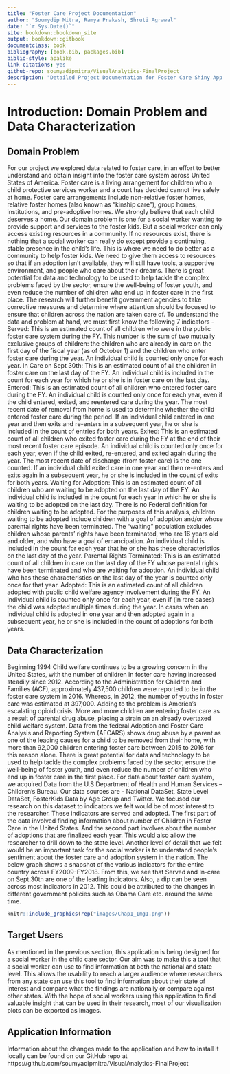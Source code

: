 ```yaml
--- 
title: "Foster Care Project Documentation"
author: "Soumydip Mitra, Ramya Prakash, Shruti Agrawal"
date: "`r Sys.Date()`"
site: bookdown::bookdown_site
output: bookdown::gitbook
documentclass: book
bibliography: [book.bib, packages.bib]
biblio-style: apalike
link-citations: yes
github-repo: soumyadipmitra/VisualAnalytics-FinalProject
description: "Detailed Project Documentation for Foster Care Shiny App Project which is our Final Project for Visual Analytics Fall 2019"
---
```


# Introduction: Domain Problem and Data Characterization

## Domain Problem

For our project we explored data related to foster care, in an effort to better understand and obtain insight into the foster care system across United States of America. Foster care is a living arrangement for children who a child protective services worker and a court has decided cannot live safely at home. Foster care arrangements include non-relative foster homes, relative foster homes (also known as “kinship care”), group homes, institutions, and pre-adoptive homes.
We strongly believe that each child deserves a home. Our domain problem is one for a social worker wanting to provide support and services to the foster kids. But a social worker can only access existing resources in a community. If no resources exist, there is nothing that a social worker can really do except provide a continuing, stable presence in the child’s life. This is where we need to do better as a community to help foster kids. We need to give them access to resources so that if an adoption isn’t available, they will still have tools, a supportive environment, and people who care about their dreams. There is great potential for data and technology to be used to help tackle the complex problems faced by the sector, ensure the well-being of foster youth, and even reduce the number of children who end up in foster care in the first place. The research will further benefit government agencies to take corrective measures and determine where attention should be focused to ensure that children across the nation are taken care of. 
To understand the data and problem at hand, we must first know the following 7 indicators -
Served: This is an estimated count of all children who were in the public foster care system during the FY. This number is the sum of two mutually exclusive groups of children: the children who are already in care on the first day of the fiscal year (as of October 1) and the children who enter foster care during the year. An individual child is counted only once for each year.
In Care on Sept 30th: This is an estimated count of all the children in foster care on the last day of the FY. An individual child is included in the count for each year for which he or she is in foster care on the last day.
Entered: This is an estimated count of all children who entered foster care during the FY. An individual child is counted only once for each year, even if the child entered, exited, and reentered care during the year. The most recent date of removal from home is used to determine whether the child entered foster care during the period.  If an individual child entered in one year and then exits and re-enters in a subsequent year, he or she is included in the count of entries for both years.
Exited: This is an estimated count of all children who exited foster care during the FY at the end of their most recent foster care episode. An individual child is counted only once for each year, even if the child exited, re-entered, and exited again during the year. The most recent date of discharge (from foster care) is the one counted. If an individual child exited care in one year and then re-enters and exits again in a subsequent year, he or she is included in the count of exits for both years.
Waiting for Adoption: This is an estimated count of all children who are waiting to be adopted on the last day of the FY. An individual child is included in the count for each year in which he or she is waiting to be adopted on the last day. There is no Federal definition for children waiting to be adopted. For the purposes of this analysis, children waiting to be adopted include children with a goal of adoption and/or whose parental rights have been terminated. The “waiting” population excludes children whose parents’ rights have been terminated, who are 16 years old and older, and who have a goal of emancipation. An individual child is included in the count for each year that he or she has these characteristics on the last day of the year.
Parental Rights Terminated: This is an estimated count of all children in care on the last day of the FY whose parental rights have been terminated and who are waiting for adoption. An individual child who has these characteristics on the last day of the year is counted only once for that year.
Adopted: This is an estimated count of all children adopted with public child welfare agency involvement during the FY. An individual child is counted only once for each year, even if (in rare cases) the child was adopted multiple times during the year. In cases when an individual child is adopted in one year and then adopted again in a subsequent year, he or she is included in the count of adoptions for both years.

## Data Characterization

Beginning 1994 Child welfare continues to be a growing concern in the United States, with the number of children in foster care having increased steadily since 2012. According to the Administration for Children and Families (ACF), approximately 437,500 children were reported to be in the foster care system in 2016. Whereas, in 2012, the number of youths in foster care was estimated at 397,000. 
Adding to the problem is America’s escalating opioid crisis. More and more children are entering foster care as a result of parental drug abuse, placing a strain on an already overtaxed child welfare system. Data from the federal Adoption and Foster Care Analysis and Reporting System (AFCARS) shows drug abuse by a parent as one of the leading causes for a child to be removed from their home, with more than 92,000 children entering foster care between 2015 to 2016 for this reason alone. There is great potential for data and technology to be used to help tackle the complex problems faced by the sector, ensure the well-being of foster youth, and even reduce the number of children who end up in foster care in the first place.
For data about foster care system, we acquired Data from the U.S Department of Health and Human Services – Children’s Bureau. Our data sources are - National DataSet, State Level DataSet, FosterKids Data by Age Group and Twitter. We focused our research on this dataset to indicators we felt would be of most interest to the researcher. These indicators are served and adopted. The first part of the data involved finding information about number of Children in Foster Care in the United States. And the second part involves about the number of adoptions that are finalized each year. This would also allow the researcher to drill down to the state level. Another level of detail that we felt would be an important task for the social worker is to understand people's sentiment about the foster care and adoption system in the nation.
The below graph shows a snapshot of the various indicators for the entire country across FY2009-FY2018. From this, we see that Served and In-care on Sept.30th are one of the leading indicators. Also, a dip can be seen across most indicators in 2012. This could be attributed to the changes in different government policies such as Obama Care etc. around the same time.

```r
knitr::include_graphics(rep("images/Chap1_Img1.png"))
```

## Target Users

As mentioned in the previous section, this application is being designed for a social worker in the child care sector. Our aim was to make this a tool that a social worker can use to find information at both the national and state level. This allows the usability to reach a larger audience where researchers from any state can use this tool to find information about their state of interest and compare what the findings are nationally or compare against other states. With the hope of social workers using this application to find valuable insight that can be used in their research, most of our visualization plots can be exported as images.

## Application Information

Information about the changes made to the application and how to install it locally can be found on our GitHub repo at https://github.com/soumyadipmitra/VisualAnalytics-FinalProject
